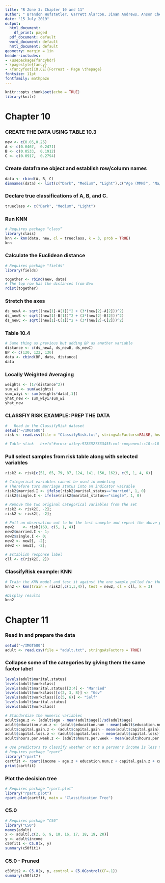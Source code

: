```yaml
---
title: "R Zone 3: Chapter 10 and 11"
author: " Brandon Hufstetler, Garrett Alarcon, Jinan Andrews, Anson Cheng, Nick Forrest, and Nestor Herandez"
date: "15 July 2019"
output:
  html_document:
    df_print: paged
  pdf_document: default
  word_document: default
  hmtl_document: default
geometry: margin = 1in
header-includes:
- \usepackage{fancyhdr}
- \pagestyle{fancy}
- \fancyfoot[CO,CE]{Forrest - Page \thepage}
fontsize: 11pt
fontfamily: mathpazo
---
```


```r
knitr::opts_chunk$set(echo = TRUE)
library(knitr)
```

# Chapter 10
          
### CREATE THE DATA USING TABLE 10.3
```r
new <- c(0.05,0.25)
A <- c(0.0467,	0.2471)
B <- c(0.0533,	0.1912)
C <- c(0.0917,	0.2794)
```

### Create dataframe object and establish row/column names
```r
data <- rbind(A, B, C)
dimnames(data) <- list(c("Dark", "Medium", "Light"),c("Age (MMN)", "Na/K (MMN)"))
```

### Declare true classifications of A, B, and C.
```r
trueclass <- c("Dark", "Medium", "Light")
```

### Run KNN
```r
# Requires package “class”
library(class)
knn <- knn(data, new, cl = trueclass, k = 3, prob = TRUE)
knn
```

### Calculate the Euclidean distance
```r
# Requires package "fields"
library(fields)

together <- rbind(new, data) 
# The top row has the distances from New
rdist(together)
```

### Stretch the axes
```r
ds_newA <- sqrt((new[1]-A[1])^2 + (3*(new[2]-A[2]))^2)
ds_newB <- sqrt((new[1]-B[1])^2 + (3*(new[2]-B[2]))^2)
ds_newC <- sqrt((new[1]-C[1])^2 + (3*(new[2]-C[2]))^2)
```

### Table 10.4
```r
# Same thing as previous but adding BP as another variable
distance <- c(ds_newA, ds_newB, ds_newC)
BP <- c(120, 122, 130)
data <- cbind(BP, data, distance)
data
```

### Locally Weighted Averaging
```r
weights <- (1/(distance^2))
sum_wi <- sum(weights)
sum_wiyi <- sum(weights*data[,1])
yhat_new <- sum_wiyi/sum_wi
yhat_new
```

### CLASSFIY RISK EXAMPLE: PREP THE DATA
```r
#	Read in the ClassifyRisk dataset
setwd("~/IMGT680")
risk <- read.csv(file = "ClassifyRisk.txt", stringsAsFactors=FALSE, header=TRUE, sep="\t")

# Table <link	href="#urn:x-wiley:9783527333455:xml-component:c10:c10-tbl0005"/> contains Records 51, 65, 79, 87, 124, 141, 150, 162, 163
```

### Pull select samples from risk table along with selected variables
```r
risk2 <- risk[c(51, 65, 79, 87, 124, 141, 150, 162), c(5, 1, 4, 6)]

# Categorical variables cannot be used in modeling
# Therefore turn marriage status into an indicator vairable
risk2$married.I <- ifelse(risk2$marital_status=="married", 1, 0)
risk2$single.I <- ifelse(risk2$marital_status=="single", 1, 0)

# Remove the two original categorical variables from the set
risk2 <- risk2[, -2];
risk2 <- risk2[, -2];

# Pull an observation out to be the test sameple and repeat the above process
new2	<- risk[163, c(5, 1, 4)] 
new2$married.I <- 1;
new2$single.I <- 0; 
new2 <- new2[, -2];
new2 <- new2[, -2];

# Establish response label
cll <- c(risk2[, 2])
```

### ClassifyRisk example: KNN
```r
# Train the KNN model and test it against the one sample pulled for the test set
knn2 <- knn(train = risk2[,c(1,3,4)], test = new2, cl = cll, k = 3)

#Display results
knn2
```

# Chapter 11

### Read in and prepare the data
```r
setwd("~/IMGT680")
adult <- read.csv(file = "adult.txt", stringsAsFactors = TRUE)
```

### Collapse some of the categories by giving them the same factor label
```r
levels(adult$marital.status)
levels(adult$workclass)
levels(adult$marital.status)[2:4] <- "Married" 
levels(adult$workclass)[c(2, 3, 8)] <- "Gov" 
levels(adult$workclass)[c(5, 6)] <- "Self" 
levels(adult$marital.status)
levels(adult$workclass)

# Standardize the numeric variables
adult$age.z <- (adult$age - mean(adult$age))/sd(adult$age)
adult$education.num.z <- (adult$education.num - mean(adult$education.num))/sd(adult$education.num)
adult$capital.gain.z <- (adult$capital.gain - mean(adult$capital.gain))/sd(adult$capital.gain)
adult$capital.loss.z <- (adult$capital.loss - mean(adult$capital.loss))/sd(adult$capital.loss)
adult$hours.per.week.z <- (adult$hours.per.week - mean(adult$hours.per.week))/sd(adult$hours.per.week)

# Use predictors to classify whether or not a person's income is less than $50K
# Requires package “rpart”
library("rpart")
cartfit <- rpart(income ~ age.z + education.num.z + capital.gain.z + capital.loss.z + hours.per.week.z + race + sex + workclass + marital.status, data = adult, method = "class")
print(cartfit)
```

### Plot the decision tree
```r
# Requires package “rpart.plot”
library("rpart.plot")
rpart.plot(cartfit, main = "Classification Tree")
```

### C5.0
```r
# Requires package “C50”
library("C50")
names(adult) 
x <- adult[,c(2, 6, 9, 10, 16, 17, 18, 19, 20)]
y <- adult$income
c50fit1 <- C5.0(x, y)
summary(c50fit1)
```

### C5.0 - Pruned
```r
c50fit2 <- C5.0(x, y, control = C5.0Control(CF=.1))
summary(c50fit2)
```
